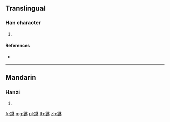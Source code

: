 {{character info/new}}
==Translingual==

===Han character===
{{Han char|rn=167|rad=金|as=06|sn=14|four=84190|canj=COD}}

# {{defn|Han|sort=金06}}

====References====
* {{Han ref|kx=1305.130|dkj=40391|dj=1807.230|hdz=64198.050|uh=929D|ud=37533|bh=E4B8|bd=58552}}

----

==Mandarin==

===Hanzi===
{{cmn-hanzi|pin=[[xiū]] ([[xiu1]])|wg=hsiu<sup>1</sup>}}

# {{defn|lang=cmn|sort=金06}}

[[fr:銝]]
[[mg:銝]]
[[pl:銝]]
[[th:銝]]
[[zh:銝]]